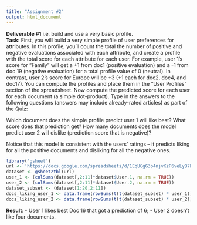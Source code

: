 ```yaml
---
title: "Assignment #2"
output: html_document
---
```

**Deliverable #1** i.e. build and use a very basic profile.  
**Task**: First, you will build a very simple profile of user preferences for attributes. In this profile, you’ll count the total the number of positive and negative evaluations associated with each attribute, and create a profile with the total score for each attribute for each user. For example, user 1’s score for “Family” will get a +1 from doc1 (positive evaluation) and a -1 from doc 19 (negative evaluation) for a total profile value of 0 (neutral). In contrast, user 2’s score for Europe will be +3 (+1 each for doc2, doc4, and doc17).
You can compute the profiles and place them in the “User Profiles” section of the spreadsheet.
Now compute the predicted score for each user for each document (a simple dot-product). Type in the answers to the following questions (answers may include already-rated articles) as part of the Quiz:

Which document does the simple profile predict user 1 will like best?
What score does that prediction get?
How many documents does the model predict user 2 will dislike (prediction score that is negative)?

Notice that this model is consistent with the users’ ratings -- it predicts liking for all the positive documents and disliking for all the negative ones.
```r
library('gsheet')
url <- 'https://docs.google.com/spreadsheets/d/1EqUCgG3p4njvKzP6veLyB7PGqG0rasWKPueR9VzdDLA/edit?usp=sharing'
dataset <- gsheet2tbl(url)
user_1 <- (colSums(dataset[,2:11]*dataset$User.1, na.rm = TRUE))
user_2 <- (colSums(dataset[,2:11]*dataset$User.2, na.rm = TRUE))
dataset_subset <- (dataset[1:20,2:11])
docs_liking_user_1 <- data.frame(rowSums(t(t(dataset_subset) * user_1)))
docs_liking_user_2 <- data.frame(rowSums(t(t(dataset_subset) * user_2)))
```
**Result**:
- User 1 likes best Doc 16 that got a prediction of 6;
- User 2 doesn't like four documents.